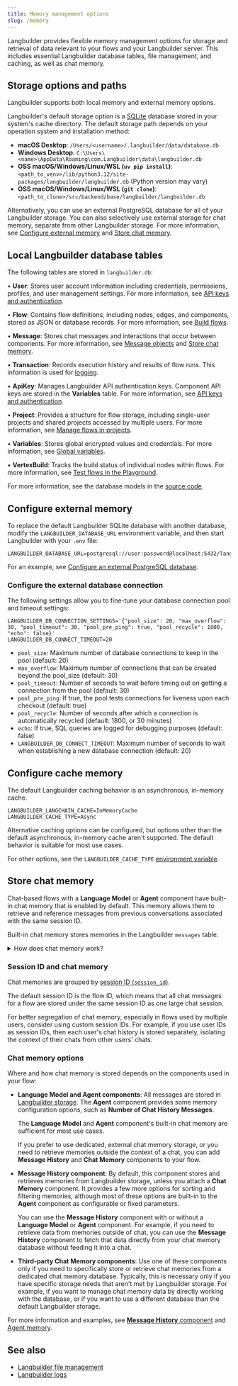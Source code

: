 ```yaml
---
title: Memory management options
slug: /memory
---
```


Langbuilder provides flexible memory management options for storage and retrieval of data relevant to your flows and your Langbuilder server.
This includes essential Langbuilder database tables, file management, and caching, as well as chat memory.

## Storage options and paths

Langbuilder supports both local memory and external memory options.

Langbuilder's default storage option is a [SQLite](https://www.sqlite.org/) database stored in your system's cache directory.
The default storage path depends on your operation system and installation method:

- **macOS Desktop**: `/Users/<username>/.langbuilder/data/database.db`
- **Windows Desktop**: `C:\Users\<name>\AppData\Roaming\com.Langbuilder\data\langbuilder.db`
- **OSS macOS/Windows/Linux/WSL (`uv pip install`)**: `<path_to_venv>/lib/python3.12/site-packages/langbuilder/langbuilder.db` (Python version may vary)
- **OSS macOS/Windows/Linux/WSL (`git clone`)**: `<path_to_clone>/src/backend/base/langbuilder/langbuilder.db`

Alternatively, you can use an external PostgreSQL database for all of your Langbuilder storage.
You can also selectively use external storage for chat memory, separate from other Langbuilder storage.
For more information, see [Configure external memory](#configure-external-memory) and [Store chat memory](#store-chat-memory).

## Local Langbuilder database tables

The following tables are stored in `langbuilder.db`:

• **User**: Stores user account information including credentials, permissions, profiles, and user management settings. For more information, see [API keys and authentication](/api-keys-and-authentication).

• **Flow**: Contains flow definitions, including nodes, edges, and components, stored as JSON or database records. For more information, see [Build flows](/concepts-flows).

• **Message**: Stores chat messages and interactions that occur between components. For more information, see [Message objects](/data-types#message) and [Store chat memory](#store-chat-memory).

• **Transaction**: Records execution history and results of flow runs. This information is used for [logging](/logging).

• **ApiKey**: Manages Langbuilder API authentication keys. Component API keys are stored in the **Variables** table. For more information, see [API keys and authentication](/api-keys-and-authentication).

• **Project**: Provides a structure for flow storage, including single-user projects and shared projects accessed by multiple users. For more information, see [Manage flows in projects](/concepts-flows#projects).

• **Variables**: Stores global encrypted values and credentials. For more information, see [Global variables](/configuration-global-variables).

• **VertexBuild**: Tracks the build status of individual nodes within flows. For more information, see [Test flows in the Playground](/concepts-playground).

For more information, see the database models in the [source code](https://github.com/langbuilder-ai/langbuilder/tree/main/src/backend/base/langbuilder/services/database/models).

## Configure external memory

To replace the default Langbuilder SQLite database with another database, modify the `LANGBUILDER_DATABASE_URL` environment variable, and then start Langbuilder with your `.env` file:

```
LANGBUILDER_DATABASE_URL=postgresql://user:password@localhost:5432/langbuilder
```

For an example, see [Configure an external PostgreSQL database](/configuration-custom-database).

### Configure the external database connection

The following settings allow you to fine-tune your database connection pool and timeout settings:

```
LANGBUILDER_DB_CONNECTION_SETTINGS='{"pool_size": 20, "max_overflow": 30, "pool_timeout": 30, "pool_pre_ping": true, "pool_recycle": 1800, "echo": false}'
LANGBUILDER_DB_CONNECT_TIMEOUT=20
```

- `pool_size`: Maximum number of database connections to keep in the pool (default: 20)
- `max_overflow`: Maximum number of connections that can be created beyond the pool_size (default: 30)
- `pool_timeout`: Number of seconds to wait before timing out on getting a connection from the pool (default: 30)
- `pool_pre_ping`: If true, the pool tests connections for liveness upon each checkout (default: true)
- `pool_recycle`: Number of seconds after which a connection is automatically recycled (default: 1800, or 30 minutes)
- `echo`: If true, SQL queries are logged for debugging purposes (default: false)
- `LANGBUILDER_DB_CONNECT_TIMEOUT`: Maximum number of seconds to wait when establishing a new database connection (default: 20)

## Configure cache memory

The default Langbuilder caching behavior is an asynchronous, in-memory cache.
```
LANGBUILDER_LANGCHAIN_CACHE=InMemoryCache
LANGBUILDER_CACHE_TYPE=Async
```

Alternative caching options can be configured, but options other than the default asynchronous, in-memory cache aren't supported.
The default behavior is suitable for most use cases.

For other options, see the `LANGBUILDER_CACHE_TYPE` [environment variable](/environment-variables).

## Store chat memory

Chat-based flows with a **Language Model** or **Agent** component have built-in chat memory that is enabled by default.
This memory allows them to retrieve and reference messages from previous conversations associated with the same session ID.

Built-in chat memory stores memories in the Langbuilder `messages` table.

<details>
<summary>How does chat memory work?</summary>

Chat memory is a cache for the LLM or agent to preserve past conversations to retain and reference that context in future interactions.
For example, if a user has already told the LLM their name, the LLM can retrieve that information from chat memory rather than asking the user to repeat themselves in future conversations or messages.

Chat memory is distinct from vector store memory because it is built specifically for storing and retrieving chat messages from databases.

Components that support chat memory (such as the **Agent**, **Language Model**, **Message History**, or third-party **Chat Memory** components) provide access to their respective databases _as memory_.
Retrieval as memory is an important distinction for LLMs and agents because this storage and retrieval mechanism is specifically designed to recall context from past conversations.
Unlike vector stores, which are designed for semantic search and retrieval of text chunks, chat memory is designed to store and retrieve chat messages in a way that is optimized for conversation history.

</details>

### Session ID and chat memory

Chat memories are grouped by [session ID (`session_id`)](/session-id).

The default session ID is the flow ID, which means that all chat messages for a flow are stored under the same session ID as one large chat session.

For better segregation of chat memory, especially in flows used by multiple users, consider using custom session IDs.
For example, if you use user IDs as session IDs, then each user's chat history is stored separately, isolating the context of their chats from other users' chats.

### Chat memory options

Where and how chat memory is stored depends on the components used in your flow:

* **Language Model and Agent components**: All messages are stored in [Langbuilder storage](#storage-options-and-paths).
The **Agent** component provides some memory configuration options, such as **Number of Chat History Messages**.

    The **Language Model** and **Agent** component's built-in chat memory are sufficient for most use cases.

    If you prefer to use dedicated, external chat memory storage, or you need to retrieve memories outside the context of a chat, you can add **Message History** and **Chat Memory** components to your flow.

* **Message History component**: By default, this component stores and retrieves memories from Langbuilder storage, unless you attach a **Chat Memory** component. It provides a few more options for sorting and filtering memories, although most of these options are built-in to the **Agent** component as configurable or fixed parameters.

    You can use the **Message History** component with or without a **Language Model** or **Agent** component.
    For example, if you need to retrieve data from memories outside of chat, you can use the **Message History** component to fetch that data directly from your chat memory database without feeding it into a chat.

* **Third-party Chat Memory components**: Use one of these components only if you need to specifically store or retrieve chat memories from a dedicated chat memory database.
Typically, this is necessary only if you have specific storage needs that aren't met by Langbuilder storage.
For example, if you want to manage chat memory data by directly working with the database, or if you want to use a different database than the default Langbuilder storage.

For more information and examples, see [**Message History** component](/components-helpers#message-history) and [Agent memory](/agents#agent-memory).

## See also

* [Langbuilder file management](/concepts-file-management)
* [Langbuilder logs](/logging)